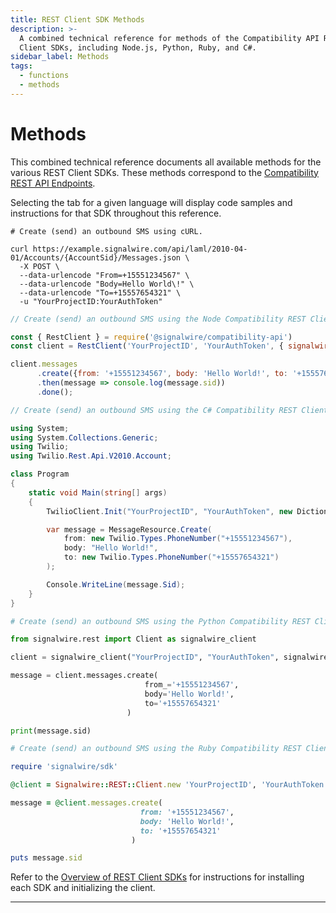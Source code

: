 ```yaml
---
title: REST Client SDK Methods
description: >-
  A combined technical reference for methods of the Compatibility API REST
  Client SDKs, including Node.js, Python, Ruby, and C#.
sidebar_label: Methods
tags:
  - functions
  - methods
---
```


# Methods

This combined technical reference documents all available methods for the various REST Client SDKs.
These methods correspond to the 
[Compatibility REST API Endpoints](https://developer.signalwire.com/rest/compatibility-api).

Selecting the tab for a given language will display code samples and instructions for that SDK throughout this reference.

<Tabs groupId="compatibility-sdks">

<TabItem value="shell" label="cURL">

```shell
# Create (send) an outbound SMS using cURL.

curl https://example.signalwire.com/api/laml/2010-04-01/Accounts/{AccountSid}/Messages.json \
  -X POST \
  --data-urlencode "From=+15551234567" \
  --data-urlencode "Body=Hello World\!" \
  --data-urlencode "To=+15557654321" \
  -u "YourProjectID:YourAuthToken"
```

</TabItem>

<TabItem value="node" label="Node.js">

```javascript
// Create (send) an outbound SMS using the Node Compatibility REST Client SDK.

const { RestClient } = require('@signalwire/compatibility-api')
const client = RestClient('YourProjectID', 'YourAuthToken', { signalwireSpaceUrl: 'example.signalwire.com' })

client.messages
      .create({from: '+15551234567', body: 'Hello World!', to: '+15557654321'})
      .then(message => console.log(message.sid))
      .done();
```

</TabItem>

<TabItem value="csharp" label="C#">

```csharp
// Create (send) an outbound SMS using the C# Compatibility REST Client SDK.

using System;
using System.Collections.Generic;
using Twilio;
using Twilio.Rest.Api.V2010.Account;

class Program
{
    static void Main(string[] args)
    {
        TwilioClient.Init("YourProjectID", "YourAuthToken", new Dictionary<string, object> { ["signalwireSpaceUrl"] = "{SPACE}.signalwire.com" });

        var message = MessageResource.Create(
            from: new Twilio.Types.PhoneNumber("+15551234567"),
            body: "Hello World!",
            to: new Twilio.Types.PhoneNumber("+15557654321")
        );

        Console.WriteLine(message.Sid);
    }
}
```

</TabItem>

<TabItem value="python" label="Python">

```python
# Create (send) an outbound SMS using the Python Compatibility REST Client SDK.

from signalwire.rest import Client as signalwire_client

client = signalwire_client("YourProjectID", "YourAuthToken", signalwire_space_url = 'example.signalwire.com')

message = client.messages.create(
                              from_='+15551234567',
                              body='Hello World!',
                              to='+15557654321'
                          )

print(message.sid)
```

</TabItem>

<TabItem value="ruby" label="Ruby">

```ruby
# Create (send) an outbound SMS using the Ruby Compatibility REST Client SDK.

require 'signalwire/sdk'

@client = Signalwire::REST::Client.new 'YourProjectID', 'YourAuthToken', signalwire_space_url: "example.signalwire.com"

message = @client.messages.create(
                             from: '+15551234567',
                             body: 'Hello World!',
                             to: '+15557654321'
                           )

puts message.sid
```

</TabItem>

</Tabs>

Refer to the [Overview of REST Client SDKs](/compatibility-api/sdks) for instructions for installing each SDK and initializing the client.

---

<DocCardList />
